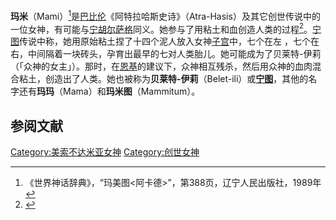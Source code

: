 {{Mesopotamian myth|expanded=6}}

'''玛米'''（Mami）<ref>《世界神话辞典》，“玛美图<阿卡德>”，第388页，辽宁人民出版社，1989年</ref>是[[巴比伦|巴比伦]]《阿特拉哈斯史诗》（Atra-Hasis）及其它创世传说中的一位女神，有可能与[[宁胡尔萨格|宁胡尔萨格]]同义。她参与了用粘土和血创造人类的过程<ref>{{cite book|last=戴利|first=斯蒂芬妮|title=《美索不达米亚神话》|url=https://archive.org/details/mythsfrommesopot00dall|year=2009年|publisher=牛津大学出版社|location=英国|isbn=0199538360|page=[https://archive.org/details/mythsfrommesopot00dall/page/n4 4]}}</ref>。[[宁图|宁图]]传说中称，她用原始粘土捏了十四个泥人放入女神[[子宫|子宫]]中，七个在左 ，七个在右，中间隔着一块砖头，孕育出最早的七对人类胎儿。她可能成为了贝莱特-伊莉（「众神的女主」）。那时，在[[恩基|恩基]]的建议下，众神相互残杀，然后用众神的血肉混合粘土，创造出了人类。她也被称为'''贝莱特-伊莉'''（Belet-ili）或'''[[宁图|宁图]]'''，其他的名字还有'''玛玛'''（Mama）和'''玛米图'''（Mammitum）。

==参阅文献==
{{Reflist}}
[[Category:美索不达米亚女神|Category:美索不达米亚女神]]
[[Category:创世女神|Category:创世女神]]